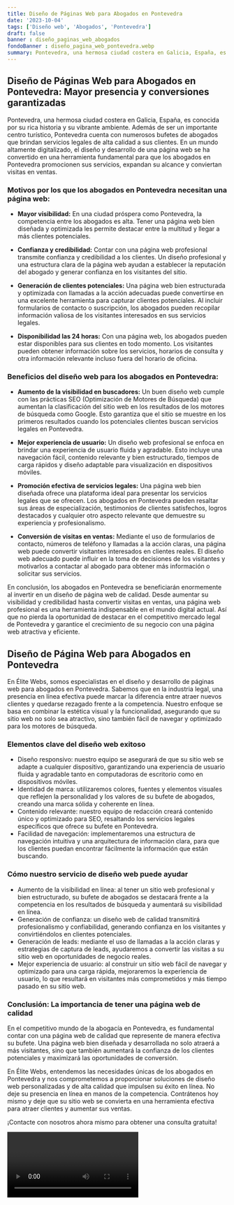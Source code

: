 ```yaml
---
title: Diseño de Páginas Web para Abogados en Pontevedra
date: '2023-10-04'
tags: ['Diseño web', 'Abogados', 'Pontevedra']
draft: false
banner : diseño_paginas_web_abogados
fondoBanner : diseño_pagina_web_pontevedra.webp
summary: Pontevedra, una hermosa ciudad costera en Galicia, España, es conocida por su rica historia y su vibrante ambiente. Además de ser un importante centro turístico, Pontevedra cuenta con numerosos bufetes de abogados que brindan servicios legales de alta calidad a sus clientes. En un mundo altamente digitalizado, el diseño y desarrollo de una página web se ha convertido en una herramienta fundamental para que los abogados en Pontevedra promocionen sus servicios, expandan su alcance y conviertan visitas en ventas.
---
```


## **Diseño de Páginas Web para Abogados en Pontevedra: Mayor presencia y conversiones garantizadas**

Pontevedra, una hermosa ciudad costera en Galicia, España, es conocida por su rica historia y su vibrante ambiente. Además de ser un importante centro turístico, Pontevedra cuenta con numerosos bufetes de abogados que brindan servicios legales de alta calidad a sus clientes. En un mundo altamente digitalizado, el diseño y desarrollo de una página web se ha convertido en una herramienta fundamental para que los abogados en Pontevedra promocionen sus servicios, expandan su alcance y conviertan visitas en ventas.

### Motivos por los que los abogados en Pontevedra necesitan una página web:

- **Mayor visibilidad:** En una ciudad próspera como Pontevedra, la competencia entre los abogados es alta. Tener una página web bien diseñada y optimizada les permite destacar entre la multitud y llegar a más clientes potenciales.

- **Confianza y credibilidad:** Contar con una página web profesional transmite confianza y credibilidad a los clientes. Un diseño profesional y una estructura clara de la página web ayudan a establecer la reputación del abogado y generar confianza en los visitantes del sitio.

- **Generación de clientes potenciales:** Una página web bien estructurada y optimizada con llamadas a la acción adecuadas puede convertirse en una excelente herramienta para capturar clientes potenciales. Al incluir formularios de contacto o suscripción, los abogados pueden recopilar información valiosa de los visitantes interesados en sus servicios legales.

- **Disponibilidad las 24 horas:** Con una página web, los abogados pueden estar disponibles para sus clientes en todo momento. Los visitantes pueden obtener información sobre los servicios, horarios de consulta y otra información relevante incluso fuera del horario de oficina.

### Beneficios del diseño web para los abogados en Pontevedra:

- **Aumento de la visibilidad en buscadores:** Un buen diseño web cumple con las prácticas SEO (Optimización de Motores de Búsqueda) que aumentan la clasificación del sitio web en los resultados de los motores de búsqueda como Google. Esto garantiza que el sitio se muestre en los primeros resultados cuando los potenciales clientes buscan servicios legales en Pontevedra.

- **Mejor experiencia de usuario:** Un diseño web profesional se enfoca en brindar una experiencia de usuario fluida y agradable. Esto incluye una navegación fácil, contenido relevante y bien estructurado, tiempos de carga rápidos y diseño adaptable para visualización en dispositivos móviles.

- **Promoción efectiva de servicios legales:** Una página web bien diseñada ofrece una plataforma ideal para presentar los servicios legales que se ofrecen. Los abogados en Pontevedra pueden resaltar sus áreas de especialización, testimonios de clientes satisfechos, logros destacados y cualquier otro aspecto relevante que demuestre su experiencia y profesionalismo.

- **Conversión de visitas en ventas:** Mediante el uso de formularios de contacto, números de teléfono y llamadas a la acción claras, una página web puede convertir visitantes interesados en clientes reales. El diseño web adecuado puede influir en la toma de decisiones de los visitantes y motivarlos a contactar al abogado para obtener más información o solicitar sus servicios.

En conclusión, los abogados en Pontevedra se beneficiarán enormemente al invertir en un diseño de página web de calidad. Desde aumentar su visibilidad y credibilidad hasta convertir visitas en ventas, una página web profesional es una herramienta indispensable en el mundo digital actual. Así que no pierda la oportunidad de destacar en el competitivo mercado legal de Pontevedra y garantice el crecimiento de su negocio con una página web atractiva y eficiente.

<GifSeo />

<Cta />

## Diseño de Página Web para Abogados en Pontevedra

En Élite Webs, somos especialistas en el diseño y desarrollo de páginas web para abogados en Pontevedra. Sabemos que en la industria legal, una presencia en línea efectiva puede marcar la diferencia entre atraer nuevos clientes y quedarse rezagado frente a la competencia. Nuestro enfoque se basa en combinar la estética visual y la funcionalidad, asegurando que su sitio web no solo sea atractivo, sino también fácil de navegar y optimizado para los motores de búsqueda.

### Elementos clave del diseño web exitoso

- Diseño responsivo: nuestro equipo se asegurará de que su sitio web se adapte a cualquier dispositivo, garantizando una experiencia de usuario fluida y agradable tanto en computadoras de escritorio como en dispositivos móviles.
- Identidad de marca: utilizaremos colores, fuentes y elementos visuales que reflejen la personalidad y los valores de su bufete de abogados, creando una marca sólida y coherente en línea.
- Contenido relevante: nuestro equipo de redacción creará contenido único y optimizado para SEO, resaltando los servicios legales específicos que ofrece su bufete en Pontevedra.
- Facilidad de navegación: implementaremos una estructura de navegación intuitiva y una arquitectura de información clara, para que los clientes puedan encontrar fácilmente la información que están buscando.

### Cómo nuestro servicio de diseño web puede ayudar

- Aumento de la visibilidad en línea: al tener un sitio web profesional y bien estructurado, su bufete de abogados se destacará frente a la competencia en los resultados de búsqueda y aumentará su visibilidad en línea.
- Generación de confianza: un diseño web de calidad transmitirá profesionalismo y confiabilidad, generando confianza en los visitantes y convirtiéndolos en clientes potenciales.
- Generación de leads: mediante el uso de llamadas a la acción claras y estrategias de captura de leads, ayudaremos a convertir las visitas a su sitio web en oportunidades de negocio reales.
- Mejor experiencia de usuario: al construir un sitio web fácil de navegar y optimizado para una carga rápida, mejoraremos la experiencia de usuario, lo que resultará en visitantes más comprometidos y más tiempo pasado en su sitio web.

### Conclusión: La importancia de tener una página web de calidad

En el competitivo mundo de la abogacía en Pontevedra, es fundamental contar con una página web de calidad que represente de manera efectiva su bufete. Una página web bien diseñada y desarrollada no solo atraerá a más visitantes, sino que también aumentará la confianza de los clientes potenciales y maximizará las oportunidades de conversión.

En Élite Webs, entendemos las necesidades únicas de los abogados en Pontevedra y nos comprometemos a proporcionar soluciones de diseño web personalizadas y de alta calidad que impulsen su éxito en línea. No deje su presencia en línea en manos de la competencia. Contrátenos hoy mismo y deje que su sitio web se convierta en una herramienta efectiva para atraer clientes y aumentar sus ventas.

¡Contacte con nosotros ahora mismo para obtener una consulta gratuita!

<Video />

<CtaBot job='Abogados' city='Pontevedra'/>

<Gmaps query='Pontevedra+españa+maps' />